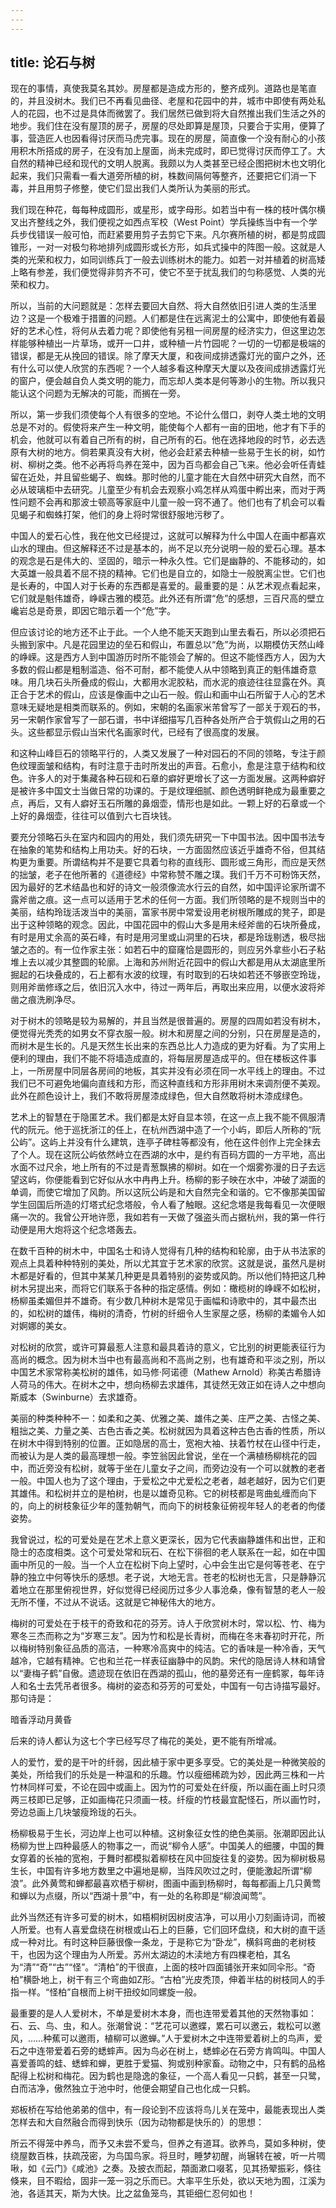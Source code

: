 ```yaml
---
---
---
```

title: 论石与树
---




现在的事情，真使我莫名其妙。房屋都是造成方形的，整齐成列。道路也是笔直的，并且没树木。我们已不再看见曲径、老屋和花园中的井，城市中即使有两处私人的花园，也不过是具体而微罢了。我们居然已做到将大自然推出我们生活之外的地步。我们住在没有屋顶的房子，房屋的尽处即算是屋顶，只要合于实用，便算了事，营造匠人也因看得讨厌而马虎完事。现在的房屋，简直像一个没有耐心的小孩用积木所搭成的房子，在没有加上屋面，尚未完成时，即已觉得讨厌而停工了。大自然的精神已经和现代的文明人脱离。我颇以为人类甚至已经企图把树木也文明化起来，我们只需看一看大道旁所植的树，株数间隔何等整齐，还要把它们消一下毒，并且用剪子修整，使它们显出我们人类所认为美丽的形式。

我们现在种花，每每种成圆形，或星形，或字母形。如若当中有一株的枝叶偶尔横叉出齐整线之外，我们便视之如西点军校（West Point）学兵操练当中有一个学兵步伐错误一般可怕，而赶紧要用剪子去剪它下来。凡尔赛所植的树，都是剪成圆锥形，一对一对极匀称地排列成圆形或长方形，如兵式操中的阵图一般。这就是人类的光荣和权力，如同训练兵丁一般去训练树木的能力。如若一对并植着的树高矮上略有参差，我们便觉得非剪齐不可，使它不至于扰乱我们的匀称感觉、人类的光荣和权力。

所以，当前的大问题就是：怎样去要回大自然、将大自然依旧引进人类的生活里边？这是一个极难于措置的问题。人们都是住在远离泥土的公寓中，即使他有着最好的艺术心性，将何从去着力呢？即使他有另租一间房屋的经济实力，但这里边怎样能够种植出一片草场，或开一口井，或种植一片竹园呢？一切的一切都是极端的错误，都是无从挽回的错误。除了摩天大厦，和夜间成排透露灯光的窗户之外，还有什么可以使人欣赏的东西呢？一个人越多看这种摩天大厦以及夜间成排透露灯光的窗户，便会越自负人类文明的能力，而忘却人类本是何等渺小的生物。所以我只能认这个问题为无解决的可能，而搁在一旁。

所以，第一步我们须使每个人有很多的空地。不论什么借口，剥夺人类土地的文明总是不对的。假使将来产生一种文明，能使每个人都有一亩的田地，他才有下手的机会，他就可以有着自己所有的树，自己所有的石。他在选择地段的时节，必去选原有大树的地方。倘若果真没有大树，他必会赶紧去种植一些易于生长的树，如竹树、柳树之类。他不必再将鸟养在笼中，因为百鸟都会自己飞来。他必会听任青蛙留在近处，并且留些蝎子、蜘蛛。那时他的儿童才能在大自然中研究大自然，而不必从玻璃柜中去研究。儿童至少有机会去观察小鸡怎样从鸡蛋中孵出来，而对于两性问题不会再和那波士顿高等家庭中儿童一般一窍不通了。他们也有了机会可以看见蝎子和蜘蛛打架，他们的身上将时常很舒服地污秽了。

中国人的爱石心性，我在他文已经提过，这就可以解释为什么中国人在画中都喜欢山水的理由。但这解释还不过是基本的，尚不足以充分说明一般的爱石心理。基本的观念是石是伟大的、坚固的，暗示一种永久性。它们是幽静的、不能移动的，如大英雄一般具着不屈不挠的精神。它们也是自立的，如隐士一般脱离尘世。它们也是长寿的，中国人对于长寿的东西都是喜爱的。最重要的是：从艺术观点看起来，它们就是魁伟雄奇，峥嵘古雅的模范。此外还有所谓“危”的感想，三百尺高的壁立巉岩总是奇景，即因它暗示着一个“危”字。

但应该讨论的地方还不止于此。一个人绝不能天天跑到山里去看石，所以必须把石头搬到家中。凡是花园里边的垒石和假山，布置总以“危”为尚，以期模仿天然山峰的峥嵘。这是西方人到中国游历时所不能领会了解的。但这不能怪西方人，因为大多数的假山都是粗制滥造、俗不可耐，都不能使人从中领略到真正的魁伟雄奇意味。用几块石头所叠成的假山，大都用水泥胶粘，而水泥的痕迹往往显露在外。真正合于艺术的假山，应该是像画中之山石一般。假山和画中山石所留于人心的艺术意味无疑地是相类而联系的。例如，宋朝的名画家米芾曾写了一部关于观石的书，另一宋朝作家曾写了一部石谱，书中详细描写几百种各处所产合于筑假山之用的石头。这些都显示假山当宋代名画家时代，已经有了很高度的发展。

和这种山峰巨石的领略平行的，人类又发展了一种对园石的不同的领略，专注于颜色纹理面皱和结构，有时注意于击时所发出的声音。石愈小，愈是注意于结构和纹色。许多人的对于集藏各种石砚和石章的癖好更增长了这一方面发展。这两种癖好是被许多中国文士当做日常的功课的。于是纹理细腻、颜色透明鲜艳成为最重要之点，再后，又有人癖好玉石所雕的鼻烟壶，情形也是如此。一颗上好的石章或一个上好的鼻烟壶，往往可以值到六七百块钱。

要充分领略石头在室内和园内的用处，我们须先研究一下中国书法。因中国书法专在抽象的笔势和结构上用功夫。好的石块，一方面固然应该近乎雄奇不俗，但其结构更为重要。所谓结构并不是要它具着匀称的直线形、圆形或三角形，而应是天然的拙皱，老子在他所著的《道德经》中常称赞不雕之璞。我们千万不可粉饰天然，因为最好的艺术结晶也和好的诗文一般须像流水行云的自然，如中国评论家所谓不露斧凿之痕。这一点可以适用于艺术的任何一方面。我们所领略的是不规则当中的美丽，结构玲珑活泼当中的美丽，富家书房中常爱设用老树根所雕成的凳子，即是出于这种领略的观念。因此，中国花园中的假山大多是用未经斧凿的石块所叠成，有时是用丈余高的英石峰，有时是用河里或山洞里的石块，都是玲珑剔透，极尽拙皱之态的。有一位作家主张：如若石中的窟窿恰是圆形的，则应另外拿些小石子粘堆上去以减少其整圆的轮廓。上海和苏州附近花园中的假山大都是用从太湖底里所掘起的石块叠成的，石上都有水波的纹理，有时取到的石块如若还不够嵌空玲珑，则用斧凿修琢之后，依旧沉入水中，待过一两年后，再取出来应用，以便水波将斧凿之痕洗刷净尽。

对于树木的领略是较为易解的，并且当然是很普遍的。房屋的四周如若没有树木，便觉得光秃秃的如男女不穿衣服一般。树木和房屋之间的分别，只在房屋是造的，而树木是生长的。凡是天然生长出来的东西总比人力造成的更为好看。为了实用上便利的理由，我们不能不将墙造成直的，将每层房屋造成平的。但在楼板这件事上，一所房屋中同层各房间的地板，其实并没有必须在同一水平线上的理由。不过我们已不可避免地偏向直线和方形，而这种直线和方形非用树木来调剂便不美观。此外在颜色设计上，我们不敢将房屋漆成绿色，但大自然敢将树木漆成绿色。

艺术上的智慧在于隐匿艺术。我们都是太好自显本领，在这一点上我不能不佩服清代的阮元。他于巡抚浙江的任上，在杭州西湖中造了一个小屿，即后人所称的“阮公屿”。这屿上并没有什么建筑，连亭子碑柱等都没有，他在这件创作上完全抹去了个人。现在这阮公屿依然峙立在西湖的水中，是约有百码方圆的一方平地，高出水面不过尺余，地上所有的不过是青葱飘拂的柳树。如在一个烟雾弥漫的日子去远望这屿，你便能看到它好似从水中冉冉上升。杨柳的影子映在水中，冲破了湖面的单调，而使它增加了风韵。所以这阮公屿是和大自然完全和谐的。它不像那美国留学生回国后所造的灯塔式纪念塔般，令人看了触眼。这纪念塔是我每看见一次便眼痛一次的。我曾公开地许愿，我如若有一天做了强盗头而占据杭州，我的第一件行动便是用大炮将这个纪念塔轰去。

在数千百种的树木中，中国名士和诗人觉得有几种的结构和轮廓，由于从书法家的观点上具着种种特别的美处，所以尤其宜于艺术家的欣赏。这就是说，虽然凡是树木都是好看的，但其中某某几种更是具着特别的姿势或风韵。所以他们特把这几种树木另提出来，而将它们联系于各种的指定感情。例如：橄榄树的峥嵘不如松树，杨柳虽柔媚但并不雄奇。有少数几种树木是常见于画幅和诗歌中的，其中最杰出的，如松树的雄伟，梅树的清奇，竹树的纤细令人生家屋之感，杨柳的柔媚令人如对婀娜的美女。

对松树的欣赏，或许可算最惹人注意和最具着诗的意义，它比别的树更能表征行为高尚的概念。因为树木当中也有最高尚和不高尚之别，也有雄奇和平淡之别，所以中国艺术家常称美松树的雄伟，如马修·阿诺德（Mathew Arnold）称美古希腊诗人荷马的伟大。在树木之中，想向杨柳去求雄伟，其徒然无效正如在诗人之中想向斯威本（Swinburne）去求雄奇。

美丽的种类种种不一：如柔和之美、优雅之美、雄伟之美、庄严之美、古怪之美、粗拙之美、力量之美、古色古香之美。松树就因为具着这种古色古香的性质，所以在树木中得到特别的位置。正如隐居的高士，宽袍大袖、扶着竹杖在山径中行走，而被认为是人类的最高理想一般。李笠翁因此曾说，坐在一个满植杨柳桃花的园中，而近旁没有松树，就等于坐在儿童女子之间，而旁边没有一个可以就教的老者一般。中国人也为了这个理由，于爱松之中尤爱松之老者，越老越好，因为它们更其雄伟。和松树并立的是柏树，也是以雄奇见称。它的树枝都是弯曲虬缠而向下的，向上的树枝象征少年的蓬勃朝气，而向下的树枝象征俯视年轻人的老者的佝偻姿势。

我曾说过，松的可爱处是在艺术上意义更深长，因为它代表幽静雄伟和出世，正和隐士的态度相类。这个可爱处常和玩石、在松下徘徊的老人联系在一起，如在中国画中所见的一般。当一个人立在松树下向上望时，心中会生出它是何等苍老、在宁静的独立中何等快乐的感想。老子说，大地无言。苍老的松树也无言，只是静静沉着地立在那里俯视世界，好似觉得已经阅历过多少人事沧桑，像有智慧的老人一般无所不懂，不过从不说话。这就是它神秘伟大的地方。

梅树的可爱处在于枝干的奇致和花的芬芳。诗人于欣赏树木时，常以松、竹、梅为寒冬三杰而称之为“岁寒三友”。因为竹和松是长青树，而梅在冬末春初时开花，所以梅树特别象征品质的高洁，一种寒冷高爽中的纯洁。它的香味是一种冷香，天气越冷，它越有精神。它也和兰花一样表征幽静中的风韵。宋代的隐居诗人林和靖曾以“妻梅子鹤”自傲。遗迹现在依旧在西湖的孤山，他的墓旁还有一座鹤冢，每年诗人和名士去凭吊者很多。梅树的姿态和芬芳的可爱处，中国有一句古诗描写最好。那句诗是：

暗香浮动月黄昏

后来的诗人都认为这七个字已经写尽了梅花的美处，更不能有所增减。

人的爱竹，爱的是干叶的纤弱，因此植于家中更多享受。它的美处是一种微笑般的美处，所给我们的乐处是一种温和的乐趣。竹以瘦细稀疏为妙，因此两三株和一片竹林同样可爱，不论在园中或画上。因为竹的可爱处在纤瘦，所以画在画上时只须两三枝即已足够，正如画梅花只须画一枝。纤瘦的竹枝最宜配怪石，所以画竹时，旁边总画上几块皱瘦玲珑的石头。

杨柳极易于生长，河边岸上也可以种植。这树象征女性的绝色美丽。张潮即因此认杨柳为世上四种最感人的物事之一，而说“柳令人感”。中国美人的细腰，中国的舞女穿着的长袖的宽袍，于舞时都模拟着柳枝在风中回旋往复的姿势。因为柳树极易生长，中国有许多地方数里之中遍地是柳，当阵风吹过之时，便能激起所谓“柳浪”。此外黄莺和蝉都最喜欢栖于柳树，图画中画到杨柳时，每每都画上几只黄莺和蝉以为点缀，所以“西湖十景”中，有一处的名称即是“柳浪闻莺”。

此外当然还有许多可爱的树木，如梧桐树因树皮洁净，可以用小刀刻画诗词，而被人所爱。也有人喜爱盘绕在树根或山石上的巨藤，它们回环盘绕，和大树的直干适成一种对比。有时这种巨藤很像一条龙，于是称它为“卧龙”，横斜弯曲的老树枝干，也因为这个理由为人所爱。苏州太湖边的木渎地方有四棵老柏，其名为“清”“奇”“古”“怪”。“清柏”的干很直，上面的枝叶四面铺张开来如同伞形。“奇柏”横卧地上，树干有三个弯曲如Z形。“古柏”光皮秃顶，伸着半枯的树枝同人的手指一样。“怪柏”自根而上树干扭绞如同螺旋一般。

最重要的是人人爱树木，不单是爱树木本身，而也连带爱着其他的天然物事如：石、云、鸟、虫，和人。张潮曾说：“艺花可以邀蝶，累石可以邀云，栽松可以邀风，……种蕉可以邀雨，植柳可以邀蝉。”人于爱树木之中连带爱着树上的鸟声，爱石之中连带爱着石旁的蟋蟀声。因为鸟必在树上，蟋蟀必在石旁方肯鸣叫。中国人喜爱善鸣的蛙、蟋蟀和蝉，更胜于爱猫、狗或别种家畜。动物之中，只有鹤的品格配得上松树和梅花。因为鹤也是隐逸的象征，一个高人看见一只鹤，甚至一只鹭，白而洁净，傲然独立于池中时，他便会期望自己也化成一只鹤。

郑板桥在写给他弟弟的信中，有一段论到不应该将鸟儿关在笼中，最能表现出人类怎样去和大自然融合而得到快乐（因为动物都是快乐的）的思想：

所云不得笼中养鸟，而予又未尝不爱鸟，但养之有道耳。欲养鸟，莫如多种树，使绕屋数百株，扶疏茂密，为鸟国鸟家。将旦时，睡梦初醒，尚辗转在被，听一片啁啾，如《云门》《咸池》之奏。及披衣而起，頮面漱口啜茗，见其扬翚振彩，倏往倏来，目不暇给，固非一笼一羽之乐而已。大率平生乐处，欲以天地为囿，江溪为池，各适其天，斯为大快。比之盆鱼笼鸟，其钜细仁忍何如也！